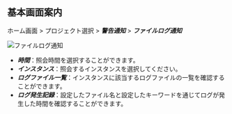 ## 基本画面案内

ホーム画面 > プロジェクト選択 > **_警告通知_** > **_ファイルログ通知_**

![ファイルログ通知](/img/db-file-log-notice.png)

-   **_時間_**：照会時間を選択することができます。 
-   **_インスタンス_**：照会するインスタンスを選択してください。
-   **_ログファイル一覧_**：インスタンスに該当するログファイルの一覧を確認することができます。
-   **_ログ発生記録_**：設定したファイル名と設定したキーワードを通じてログが発生した時間を確認することができます。
